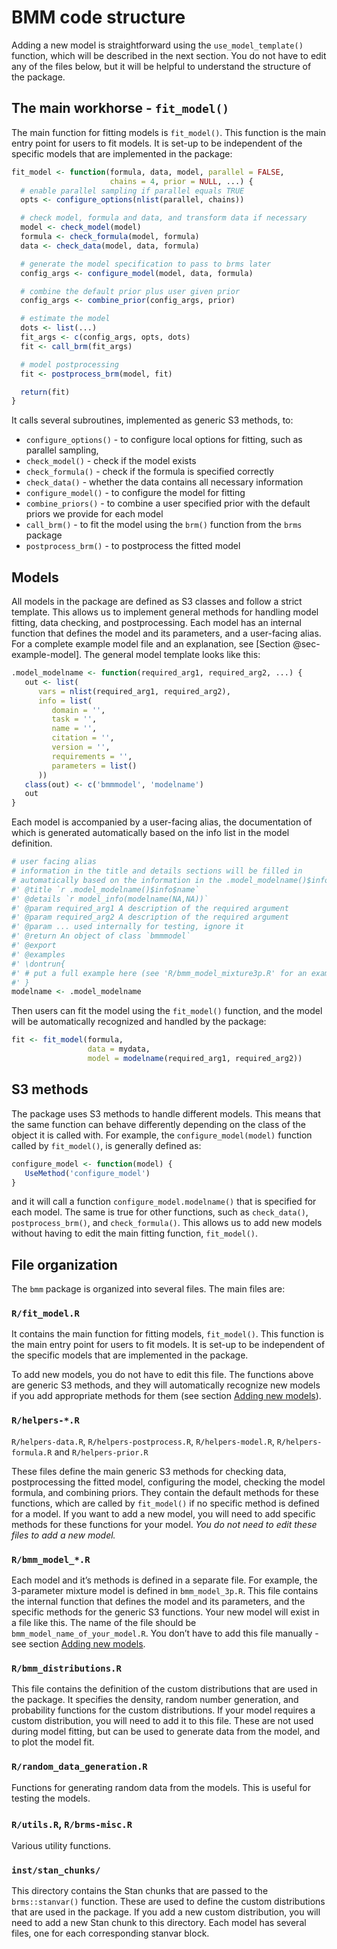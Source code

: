 # BMM code structure {#sec-bmm-architecture}

Adding a new model is straightforward using the `use_model_template()` function, which will be described in the next section. You do not have to edit any of the files below, but it will be helpful to understand the structure of the package.

## The main workhorse - `fit_model()`

The main function for fitting models is `fit_model()`. This function is the main entry point for users to fit models. It is set-up to be independent of the specific models that are implemented in the package:

``` r
fit_model <- function(formula, data, model, parallel = FALSE, 
                      chains = 4, prior = NULL, ...) {
  # enable parallel sampling if parallel equals TRUE
  opts <- configure_options(nlist(parallel, chains))

  # check model, formula and data, and transform data if necessary
  model <- check_model(model)
  formula <- check_formula(model, formula)
  data <- check_data(model, data, formula)

  # generate the model specification to pass to brms later
  config_args <- configure_model(model, data, formula)

  # combine the default prior plus user given prior
  config_args <- combine_prior(config_args, prior)

  # estimate the model
  dots <- list(...)
  fit_args <- c(config_args, opts, dots)
  fit <- call_brm(fit_args)

  # model postprocessing
  fit <- postprocess_brm(model, fit)

  return(fit)
}
```

It calls several subroutines, implemented as generic S3 methods, to:

-   `configure_options()` - to configure local options for fitting, such as parallel sampling,
-   `check_model()` - check if the model exists
-   `check_formula()` - check if the formula is specified correctly
-   `check_data()` - whether the data contains all necessary information
-   `configure_model()` - to configure the model for fitting
-   `combine_priors()` - to combine a user specified prior with the default priors we provide for each model
-   `call_brm()` - to fit the model using the `brm()` function from the `brms` package
-   `postprocess_brm()` - to postprocess the fitted model

## Models

All models in the package are defined as S3 classes and follow a strict template. This allows us to implement general methods for handling model fitting, data checking, and postprocessing. Each model has an internal function that defines the model and its parameters, and a user-facing alias. For a complete example model file and an explanation, see [Section @sec-example-model]. The general model template looks like this:

```r
.model_modelname <- function(required_arg1, required_arg2, ...) {
   out <- list(
      vars = nlist(required_arg1, required_arg2),
      info = list(
         domain = '',
         task = '',
         name = '',
         citation = '',
         version = '',
         requirements = '',
         parameters = list()
      ))
   class(out) <- c('bmmmodel', 'modelname')
   out
}
```

Each model is accompanied by a user-facing alias, the documentation of which is generated automatically based on the info list in the model definition. 

```r
# user facing alias
# information in the title and details sections will be filled in
# automatically based on the information in the .model_modelname()$info
#' @title `r .model_modelname()$info$name`
#' @details `r model_info(modelname(NA,NA))`
#' @param required_arg1 A description of the required argument
#' @param required_arg2 A description of the required argument
#' @param ... used internally for testing, ignore it
#' @return An object of class `bmmmodel`
#' @export
#' @examples
#' \dontrun{
#' # put a full example here (see 'R/bmm_model_mixture3p.R' for an example)
#' }
modelname <- .model_modelname
```

Then users can fit the model using the `fit_model()` function, and the model will be automatically recognized and handled by the package:

```r
fit <- fit_model(formula, 
                 data = mydata, 
                 model = modelname(required_arg1, required_arg2))
```

## S3 methods

The package uses S3 methods to handle different models. This means that the same function can behave differently depending on the class of the object it is called with. For example, the `configure_model(model)` function called by `fit_model()`, is generally defined as:

```r
configure_model <- function(model) {
   UseMethod('configure_model')
}
```

and it will call a function `configure_model.modelname()` that is specified for each model. The same is true for other functions, such as `check_data()`, `postprocess_brm()`, and `check_formula()`. This allows us to add new models without having to edit the main fitting function, `fit_model()`.

## File organization

The `bmm` package is organized into several files. The main files are:

### `R/fit_model.R` {.unnumbered}

It contains the main function for fitting models, `fit_model()`. This function is the main entry point for users to fit models. It is set-up to be independent of the specific models that are implemented in the package. 

To add new models, you do not have to edit this file. The functions above are generic S3 methods, and they will automatically recognize new models if you add appropriate methods for them (see section [Adding new models](#adding-new-models-to-bmm)).

### `R/helpers-*.R` {.unnumbered}

`R/helpers-data.R`, `R/helpers-postprocess.R`, `R/helpers-model.R`, `R/helpers-formula.R` and `R/helpers-prior.R` 

These files define the main generic S3 methods for checking data, postprocessing the fitted model, configuring the model, checking the model formula, and combining priors. They contain the default methods for these functions, which are called by `fit_model()` if no specific method is defined for a model. If you want to add a new model, you will need to add specific methods for these functions for your model. *You do not need to edit these files to add a new model.*

### `R/bmm_model_*.R` {.unnumbered}

Each model and it's methods is defined in a separate file. For example, the 3-parameter mixture model is defined in `bmm_model_3p.R`. This file contains the internal function that defines the model and its parameters, and the specific methods for the generic S3 functions. Your new model will exist in a file like this. The name of the file should be `bmm_model_name_of_your_model.R`. You don't have to add this file manually - see section [Adding new models](#adding-new-models-to-bmm).

### `R/bmm_distributions.R` {.unnumbered}

This file contains the definition of the custom distributions that are used in the package. It specifies the density, random number generation, and probability functions for the custom distributions. If your model requires a custom distribution, you will need to add it to this file. These are not used during model fitting, but can be used to generate data from the model, and to plot the model fit.

### `R/random_data_generation.R` {.unnumbered}

Functions for generating random data from the models. This is useful for testing the models.

### `R/utils.R`, `R/brms-misc.R` {.unnumbered}

Various utility functions.

### `inst/stan_chunks/` {.unnumbered}

This directory contains the Stan chunks that are passed to the `brms::stanvar()` function. These are used to define the custom distributions that are used in the package. If you add a new custom distribution, you will need to add a new Stan chunk to this directory. Each model has several files, one for each corresponding stanvar block.
